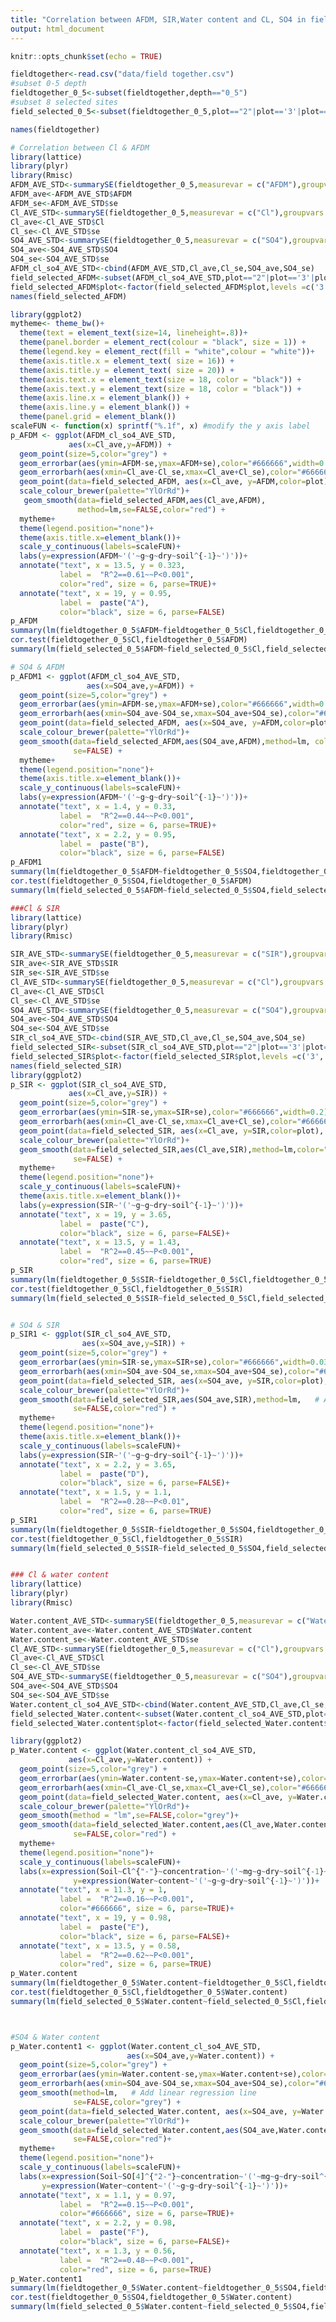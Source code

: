 ```yaml
---
title: "Correlation between AFDM, SIR,Water content and CL, SO4 in field soil data"
output: html_document
---
```


```r
knitr::opts_chunk$set(echo = TRUE)

fieldtogether<-read.csv("data/field together.csv")
#subset 0-5 depth 
fieldtogether_0_5<-subset(fieldtogether,depth=="0_5")
#subset 8 selected sites
field_selected_0_5<-subset(fieldtogether_0_5,plot=="2"|plot=='3'|plot=='4'|plot=='20'|plot=='4_4'|plot=='6_4'|plot=='8_4'|plot=='10_4')

names(fieldtogether)

# Correlation between Cl & AFDM
library(lattice)
library(plyr)
library(Rmisc)
AFDM_AVE_STD<-summarySE(fieldtogether_0_5,measurevar = c("AFDM"),groupvars = c("plot","depth"))
AFDM_ave<-AFDM_AVE_STD$AFDM
AFDM_se<-AFDM_AVE_STD$se
Cl_AVE_STD<-summarySE(fieldtogether_0_5,measurevar = c("Cl"),groupvars = c("plot","depth"))
Cl_ave<-Cl_AVE_STD$Cl
Cl_se<-Cl_AVE_STD$se
SO4_AVE_STD<-summarySE(fieldtogether_0_5,measurevar = c("SO4"),groupvars = c("plot","depth"))
SO4_ave<-SO4_AVE_STD$SO4
SO4_se<-SO4_AVE_STD$se
AFDM_cl_so4_AVE_STD<-cbind(AFDM_AVE_STD,Cl_ave,Cl_se,SO4_ave,SO4_se)
field_selected_AFDM<-subset(AFDM_cl_so4_AVE_STD,plot=="2"|plot=='3'|plot=='4'|plot=='20'|plot=='4_4'|plot=='6_4'|plot=='8_4'|plot=='10_4')
field_selected_AFDM$plot<-factor(field_selected_AFDM$plot,levels =c('3','4_4','6_4','8_4','2','10_4','4','20'))
names(field_selected_AFDM)

library(ggplot2)
mytheme<- theme_bw()+
  theme(text = element_text(size=14, lineheight=.8))+
  theme(panel.border = element_rect(colour = "black", size = 1)) +
  theme(legend.key = element_rect(fill = "white",colour = "white"))+
  theme(axis.title.x = element_text( size = 16)) +
  theme(axis.title.y = element_text( size = 20)) +
  theme(axis.text.x = element_text(size = 18, color = "black")) +
  theme(axis.text.y = element_text(size = 18, color = "black")) +
  theme(axis.line.x = element_blank()) +
  theme(axis.line.y = element_blank()) +
  theme(panel.grid = element_blank())
scaleFUN <- function(x) sprintf("%.1f", x) #modify the y axis label
p_AFDM <- ggplot(AFDM_cl_so4_AVE_STD,
             aes(x=Cl_ave,y=AFDM)) + 
  geom_point(size=5,color="grey") +
  geom_errorbar(aes(ymin=AFDM-se,ymax=AFDM+se),color="#666666",width=0.2) + 
  geom_errorbarh(aes(xmin=Cl_ave-Cl_se,xmax=Cl_ave+Cl_se),color="#666666",height = 0.02)+
  geom_point(data=field_selected_AFDM, aes(x=Cl_ave, y=AFDM,color=plot), size=5)+
  scale_colour_brewer(palette="YlOrRd")+
   geom_smooth(data=field_selected_AFDM,aes(Cl_ave,AFDM),
               method=lm,se=FALSE,color="red") +
  mytheme+
  theme(legend.position="none")+
  theme(axis.title.x=element_blank())+
  scale_y_continuous(labels=scaleFUN)+
  labs(y=expression(AFDM~'('~g~g~dry~soil^{-1}~')'))+
  annotate("text", x = 13.5, y = 0.323, 
           label =  "R^2==0.61~~P<0.001",
           color="red", size = 6, parse=TRUE)+
  annotate("text", x = 19, y = 0.95, 
           label =  paste("A"),
           color="black", size = 6, parse=FALSE)
p_AFDM
summary(lm(fieldtogether_0_5$AFDM~fieldtogether_0_5$Cl,fieldtogether_0_5))
cor.test(fieldtogether_0_5$Cl,fieldtogether_0_5$AFDM)
summary(lm(field_selected_0_5$AFDM~field_selected_0_5$Cl,field_selected_0_5))

# SO4 & AFDM
p_AFDM1 <- ggplot(AFDM_cl_so4_AVE_STD,
                 aes(x=SO4_ave,y=AFDM)) + 
  geom_point(size=5,color="grey") +
  geom_errorbar(aes(ymin=AFDM-se,ymax=AFDM+se),color="#666666",width=0.035) + 
  geom_errorbarh(aes(xmin=SO4_ave-SO4_se,xmax=SO4_ave+SO4_se),color="#666666",height = 0.025)+
  geom_point(data=field_selected_AFDM, aes(x=SO4_ave, y=AFDM,color=plot), size=5)+
  scale_colour_brewer(palette="YlOrRd")+
  geom_smooth(data=field_selected_AFDM,aes(SO4_ave,AFDM),method=lm, color="red",  # Add linear regression line
              se=FALSE) +
  mytheme+
  theme(legend.position="none")+
  theme(axis.title.x=element_blank())+
  scale_y_continuous(labels=scaleFUN)+
  labs(y=expression(AFDM~'('~g~g~dry~soil^{-1}~')'))+
  annotate("text", x = 1.4, y = 0.33, 
           label =  "R^2==0.44~~P<0.001",
           color="red", size = 6, parse=TRUE)+
  annotate("text", x = 2.2, y = 0.95, 
           label =  paste("B"),
           color="black", size = 6, parse=FALSE)
p_AFDM1
summary(lm(fieldtogether_0_5$AFDM~fieldtogether_0_5$SO4,fieldtogether_0_5))
cor.test(fieldtogether_0_5$SO4,fieldtogether_0_5$AFDM)
summary(lm(field_selected_0_5$AFDM~field_selected_0_5$SO4,field_selected_0_5))

###Cl & SIR
library(lattice)
library(plyr)
library(Rmisc)

SIR_AVE_STD<-summarySE(fieldtogether_0_5,measurevar = c("SIR"),groupvars = c("plot","depth"))
SIR_ave<-SIR_AVE_STD$SIR
SIR_se<-SIR_AVE_STD$se
Cl_AVE_STD<-summarySE(fieldtogether_0_5,measurevar = c("Cl"),groupvars = c("plot","depth"))
Cl_ave<-Cl_AVE_STD$Cl
Cl_se<-Cl_AVE_STD$se
SO4_AVE_STD<-summarySE(fieldtogether_0_5,measurevar = c("SO4"),groupvars = c("plot","depth"))
SO4_ave<-SO4_AVE_STD$SO4
SO4_se<-SO4_AVE_STD$se
SIR_cl_so4_AVE_STD<-cbind(SIR_AVE_STD,Cl_ave,Cl_se,SO4_ave,SO4_se)
field_selected_SIR<-subset(SIR_cl_so4_AVE_STD,plot=="2"|plot=='3'|plot=='4'|plot=='20'|plot=='4_4'|plot=='6_4'|plot=='8_4'|plot=='10_4')
field_selected_SIR$plot<-factor(field_selected_SIR$plot,levels =c('3','4_4','6_4','8_4','2','10_4','4','20'))
names(field_selected_SIR)
library(ggplot2)
p_SIR <- ggplot(SIR_cl_so4_AVE_STD,
             aes(x=Cl_ave,y=SIR)) + 
  geom_point(size=5,color="grey") +
  geom_errorbar(aes(ymin=SIR-se,ymax=SIR+se),color="#666666",width=0.2) + 
  geom_errorbarh(aes(xmin=Cl_ave-Cl_se,xmax=Cl_ave+Cl_se),color="#666666",height = 0.02)+
  geom_point(data=field_selected_SIR, aes(x=Cl_ave, y=SIR,color=plot), size=5)+
  scale_colour_brewer(palette="YlOrRd")+
  geom_smooth(data=field_selected_SIR,aes(Cl_ave,SIR),method=lm,color="red",  # Add linear regression line
              se=FALSE) +
  mytheme+
  theme(legend.position="none")+
  scale_y_continuous(labels=scaleFUN)+
  theme(axis.title.x=element_blank())+
  labs(y=expression(SIR~'('~g~g~dry~soil^{-1}~')'))+
  annotate("text", x = 19, y = 3.65, 
           label =  paste("C"),
           color="black", size = 6, parse=FALSE)+
  annotate("text", x = 13.5, y = 1.43, 
           label =  "R^2==0.45~~P<0.001",
           color="red", size = 6, parse=TRUE)
p_SIR
summary(lm(fieldtogether_0_5$SIR~fieldtogether_0_5$Cl,fieldtogether_0_5))
cor.test(fieldtogether_0_5$Cl,fieldtogether_0_5$SIR)
summary(lm(field_selected_0_5$SIR~field_selected_0_5$Cl,field_selected_0_5))


# SO4 & SIR
p_SIR1 <- ggplot(SIR_cl_so4_AVE_STD,
                aes(x=SO4_ave,y=SIR)) + 
  geom_point(size=5,color="grey") +
  geom_errorbar(aes(ymin=SIR-se,ymax=SIR+se),color="#666666",width=0.035) + 
  geom_errorbarh(aes(xmin=SO4_ave-SO4_se,xmax=SO4_ave+SO4_se),color="#666666",height = 0.075)+
  geom_point(data=field_selected_SIR, aes(x=SO4_ave, y=SIR,color=plot), size=5)+
  scale_colour_brewer(palette="YlOrRd")+
  geom_smooth(data=field_selected_SIR,aes(SO4_ave,SIR),method=lm,   # Add linear regression line
              se=FALSE,color="red") +
  mytheme+
  theme(legend.position="none")+
  theme(axis.title.x=element_blank())+
  scale_y_continuous(labels=scaleFUN)+
  labs(y=expression(SIR~'('~g~g~dry~soil^{-1}~')'))+
  annotate("text", x = 2.2, y = 3.65, 
           label =  paste("D"),
           color="black", size = 6, parse=FALSE)+
  annotate("text", x = 1.5, y = 1.1, 
           label =  "R^2==0.28~~P<0.01",
           color="red", size = 6, parse=TRUE)
p_SIR1
summary(lm(fieldtogether_0_5$SIR~fieldtogether_0_5$SO4,fieldtogether_0_5))
cor.test(fieldtogether_0_5$Cl,fieldtogether_0_5$SIR)
summary(lm(field_selected_0_5$SIR~field_selected_0_5$SO4,field_selected_0_5))


### Cl & water content
library(lattice)
library(plyr)
library(Rmisc)

Water.content_AVE_STD<-summarySE(fieldtogether_0_5,measurevar = c("Water.content"),groupvars = c("plot","depth"))
Water.content_ave<-Water.content_AVE_STD$Water.content
Water.content_se<-Water.content_AVE_STD$se
Cl_AVE_STD<-summarySE(fieldtogether_0_5,measurevar = c("Cl"),groupvars = c("plot","depth"))
Cl_ave<-Cl_AVE_STD$Cl
Cl_se<-Cl_AVE_STD$se
SO4_AVE_STD<-summarySE(fieldtogether_0_5,measurevar = c("SO4"),groupvars = c("plot","depth"))
SO4_ave<-SO4_AVE_STD$SO4
SO4_se<-SO4_AVE_STD$se
Water.content_cl_so4_AVE_STD<-cbind(Water.content_AVE_STD,Cl_ave,Cl_se,SO4_ave,SO4_se)
field_selected_Water.content<-subset(Water.content_cl_so4_AVE_STD,plot=="2"|plot=='3'|plot=='4'|plot=='20'|plot=='4_4'|plot=='6_4'|plot=='8_4'|plot=='10_4')
field_selected_Water.content$plot<-factor(field_selected_Water.content$plot,levels =c('3','4_4','6_4','8_4','2','10_4','4','20'))

library(ggplot2)
p_Water.content <- ggplot(Water.content_cl_so4_AVE_STD,
             aes(x=Cl_ave,y=Water.content)) + 
  geom_point(size=5,color="grey") +
  geom_errorbar(aes(ymin=Water.content-se,ymax=Water.content+se),color="#666666",width=0.2) + 
  geom_errorbarh(aes(xmin=Cl_ave-Cl_se,xmax=Cl_ave+Cl_se),color="#666666",height = 0.02)+
  geom_point(data=field_selected_Water.content, aes(x=Cl_ave, y=Water.content,color=plot), size=5)+
  scale_colour_brewer(palette="YlOrRd")+
  geom_smooth(method = "lm",se=FALSE,color="grey")+
  geom_smooth(data=field_selected_Water.content,aes(Cl_ave,Water.content),method=lm,   # Add linear regression line
              se=FALSE,color="red") +
  mytheme+
  theme(legend.position="none")+
  scale_y_continuous(labels=scaleFUN)+
  labs(x=expression(Soil~Cl^{"-"}~concentration~'('~mg~g~dry~soil^{-1}~')'), 
              y=expression(Water~content~'('~g~g~dry~soil^{-1}~')'))+
  annotate("text", x = 11.3, y = 1, 
           label =  "R^2==0.16~~P<0.001",
           color="#666666", size = 6, parse=TRUE)+
  annotate("text", x = 19, y = 0.98, 
           label =  paste("E"),
           color="black", size = 6, parse=FALSE)+
  annotate("text", x = 13.5, y = 0.58, 
           label =  "R^2==0.62~~P<0.001",
           color="red", size = 6, parse=TRUE)
p_Water.content
summary(lm(fieldtogether_0_5$Water.content~fieldtogether_0_5$Cl,fieldtogether_0_5))
cor.test(fieldtogether_0_5$Cl,fieldtogether_0_5$Water.content)
summary(lm(field_selected_0_5$Water.content~field_selected_0_5$Cl,field_selected_0_5))



#SO4 & Water content
p_Water.content1 <- ggplot(Water.content_cl_so4_AVE_STD,
                          aes(x=SO4_ave,y=Water.content)) + 
  geom_point(size=5,color="grey") +
  geom_errorbar(aes(ymin=Water.content-se,ymax=Water.content+se),color="#666666",width=0.035) + 
  geom_errorbarh(aes(xmin=SO4_ave-SO4_se,xmax=SO4_ave+SO4_se),color="#666666",height = 0.025)+
  geom_smooth(method=lm,   # Add linear regression line
              se=FALSE,color="grey") +
  geom_point(data=field_selected_Water.content, aes(x=SO4_ave, y=Water.content,color=plot), size=5)+
  scale_colour_brewer(palette="YlOrRd")+
  geom_smooth(data=field_selected_Water.content,aes(SO4_ave,Water.content),method=lm,   # Add linear regression line
              se=FALSE,color="red")+
  mytheme+
  theme(legend.position="none")+
  scale_y_continuous(labels=scaleFUN)+
  labs(x=expression(Soil~SO[4]^{"2-"}~concentration~'('~mg~g~dry~soil^{-1}~')'), 
       y=expression(Water~content~'('~g~g~dry~soil^{-1}~')'))+
  annotate("text", x = 1.1, y = 0.97, 
           label =  "R^2==0.15~~P<0.001",
           color="#666666", size = 6, parse=TRUE)+
  annotate("text", x = 2.2, y = 0.98, 
           label =  paste("F"),
           color="black", size = 6, parse=FALSE)+
  annotate("text", x = 1.3, y = 0.56, 
           label =  "R^2==0.48~~P<0.001",
           color="red", size = 6, parse=TRUE)
p_Water.content1
summary(lm(fieldtogether_0_5$Water.content~fieldtogether_0_5$SO4,fieldtogether_0_5))
cor.test(fieldtogether_0_5$SO4,fieldtogether_0_5$Water.content)
summary(lm(field_selected_0_5$Water.content~field_selected_0_5$SO4,field_selected_0_5))
```
